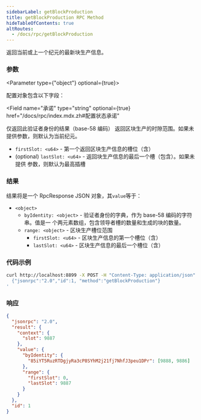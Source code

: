 ```yaml
---
sidebarLabel: getBlockProduction
title: getBlockProduction RPC Method
hideTableOfContents: true
altRoutes:
  - /docs/rpc/getBlockProduction
---
```


返回当前或上一个纪元的最新块生产信息。

<DocSideBySide>

<DocLeftSide>

### 参数

<Parameter type={"object"} optional={true}>

配置对象包含以下字段：

<Field
  name="承诺"
  type="string"
  optional={true}
  href="/docs/rpc/index.mdx.zh#配置状态承诺"
></Field>

<Field name="身份" type="string" optional={true}>
  仅返回此验证者身份的结果（base-58 编码）
</Field>

<Field name="范围" type="object" optional={true}>
  返回区块生产的时隙范围。如果未提供参数，则默认为当前纪元。

- `firstSlot: <u64>` - 第一个返回区块生产信息的槽位（含）
- (optional) `lastSlot: <u64>` - 返回块生产信息的最后一个槽（包含）。如果未提供
  参数，则默认为最高插槽

</Field>

</Parameter>

### 结果

结果将是一个 RpcResponse JSON 对象，其`value`等于：

- `<object>`
  - `byIdentity: <object>` - 验证者身份的字典，作为 base-58 编码的字符串。值是一
    个两元素数组，包含领导者槽的数量和生成的块的数量。
  - `range: <object>` - 区块生产槽位范围
    - `firstSlot: <u64>` - 区块生产信息的第一个槽位（含）
    - `lastSlot: <u64>` - 区块生产信息的最后一个槽位（含）

</DocLeftSide>

<DocRightSide>

### 代码示例

```bash
curl http://localhost:8899 -X POST -H "Content-Type: application/json" -d '
  {"jsonrpc":"2.0","id":1, "method":"getBlockProduction"}
'
```

### 响应

```json
{
  "jsonrpc": "2.0",
  "result": {
    "context": {
      "slot": 9887
    },
    "value": {
      "byIdentity": {
        "85iYT5RuzRTDgjyRa3cP8SYhM2j21fj7NhfJ3peu1DPr": [9888, 9886]
      },
      "range": {
        "firstSlot": 0,
        "lastSlot": 9887
      }
    }
  },
  "id": 1
}
```

</DocRightSide>
</DocSideBySide>
